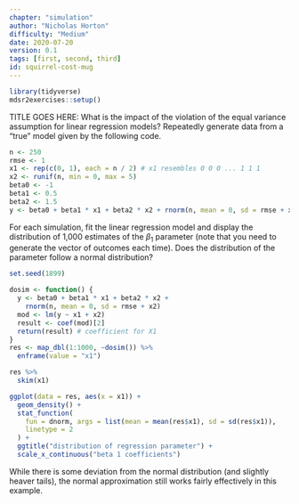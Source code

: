 ```yaml
---
chapter: "simulation"
author: "Nicholas Horton"
difficulty: "Medium"
date: 2020-07-20 
version: 0.1
tags: [first, second, third]
id: squirrel-cost-mug
---
```


```r
library(tidyverse)
mdsr2exercises::setup()
```

TITLE GOES HERE: What is the impact of the violation of the equal variance
assumption for linear regression models?  Repeatedly generate data from a "true" model given by the following code.
```r
n <- 250
rmse <- 1
x1 <- rep(c(0, 1), each = n / 2) # x1 resembles 0 0 0 ... 1 1 1
x2 <- runif(n, min = 0, max = 5)
beta0 <- -1
beta1 <- 0.5
beta2 <- 1.5
y <- beta0 + beta1 * x1 + beta2 * x2 + rnorm(n, mean = 0, sd = rmse + x2)
```
For each simulation, fit the linear regression model and display the distribution of 1,000 estimates of the $\beta_1$ parameter (note that you need to generate the vector of outcomes each time).  Does the distribution of the parameter follow a normal distribution?

<!--begin-answer-->


```r
set.seed(1899)
```

```r
dosim <- function() {
  y <- beta0 + beta1 * x1 + beta2 * x2 +
    rnorm(n, mean = 0, sd = rmse + x2)
  mod <- lm(y ~ x1 + x2)
  result <- coef(mod)[2]
  return(result) # coefficient for X1
}
res <- map_dbl(1:1000, ~dosim()) %>%
  enframe(value = "x1")

res %>%
  skim(x1)

ggplot(data = res, aes(x = x1)) +
  geom_density() +
  stat_function(
    fun = dnorm, args = list(mean = mean(res$x1), sd = sd(res$x1)),
    linetype = 2
  ) +
  ggtitle("distribution of regression parameter") +
  scale_x_continuous("beta 1 coefficients")
```

While there is some deviation from the normal distribution (and slightly heaver tails), the normal approximation still works fairly effectively in this example.

<!--end-answer-->


